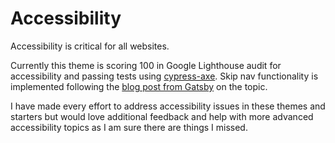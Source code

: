 <SEO
  title="Accessibility"
  description="Accessibility information for Gatsby Theme Catalyst. Provides a review of accessibility work done on the theme and starters. Gatsby Theme Catalyst is an opinionated set of integrated themes and starters to accelerate your next Gatsby project."
/>

# Accessibility

Accessibility is critical for all websites.

Currently this theme is scoring 100 in Google Lighthouse audit for accessibility and passing tests using [cypress-axe](https://www.npmjs.com/package/cypress-axe). Skip nav functionality is implemented following the [blog post from Gatsby](https://www.gatsbyjs.org/blog/2020-02-10-accessible-client-side-routing-improvements/) on the topic.

I have made every effort to address accessibility issues in these themes and starters but would love additional feedback and help with more advanced accessibility topics as I am sure there are things I missed.

